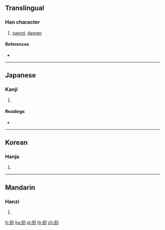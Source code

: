 ==Translingual==

===Han character===
{{Han char|rn=18|rad=刀|as=13|sn=15|four=|canj=OOSH|ids=⿰僉刀}}

# [[sword]], [[dagger]]

====References====
* {{Han ref|kx=0144.501|dkj=02229|hdz=10357.040|uh=528E|ud=21134}}

----

==Japanese==

===Kanji===
{{ja-kanji|grade=|rs=刀13}}

# {{defn|lang=ja|sort=刀13}}

====Readings====
* {{ja-readings|on=[[けん]] (ken)|kun=[[つるぎ]] (tsurugi)}}

----

==Korean==

===Hanja===
{{ko-hanja|hangeul=검|rv=geom|mr=kŏm}}

# {{defn|lang=ko|sort=刀13}}

----

==Mandarin==

===Hanzi===
{{cmn-hanzi|pin=[[jiàn]] ([[jian4]])|wg=chien<sup>4</sup>}}

# {{defn|lang=cmn|sort=刀13}}

[[fr:劎]]
[[hu:劎]]
[[pl:劎]]
[[th:劎]]
[[zh:劎]]